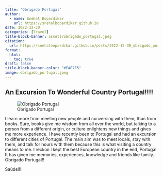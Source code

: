 ```yaml
---
title: "Obrigado Portugal" 
author:
  - name: Snehal Bopardikar 
    url: https://snehalbopardikar.github.io
date: 2022-12-30
categories: [Travel]
title-block-banner: assets/obrigado_portugal.jpeg
citation: 
  url: https://snehalbopardikar.github.io/posts/2022-12-30_obrigado_portugal
format:
  html:
    toc: true
draft: false
title-block-banner-color: "#FAF7F5"
image: obrigado_portugal.jpeg
---
```

##  An Excursion To Wonderful Country Portugal!!!!
![Obrigado Portugal](obrigado_portugal.jpeg)


I learn more from meeting new people and conversing with them, than from books. Sure, books give me wisdom from all over the world, but talking to a person from a different origin, or culture enlightens new things and gives me more experience. I have recently been to Portugal and had an excursion to different cities of Portugal. The main aim was to meet locals, stay with them, and talk for hours with them because this is what visiting a country means to me. I reckon I kept the best European country in the end, Portugal.
It has given me memories, experiences, knowledge and friends like family. 
Obrigado Portugal!!

Saúde!!!
